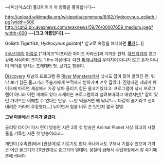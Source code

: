 --[피싱마스터] 플레이어가 이 항목을 좋아합니다--

http://upload.wikimedia.org/wikipedia/commons/8/82/Hydrocynus_goliath.jpg?width=600
http://cdn2.pix.avaxnews.com/avaxnews/59/76/00007659_medium.jpeg?width=600
~~'''[크고 아름답다]]'''.~~

{{{#!html
<object classid='clsid:d27cdb6e-ae6d-11cf-96b8-444553540000' codebase='http://download.macromedia.com/pub/shockwave/cabs/flash/swflash.cab#version=10,0,0,0' width='480' height='360' id='movie' align='middle'><param name='quality' value='high' /><param name='movie' value='http://flvr.pandora.tv/flv2pan/flvmovie.dll/userid=werk95&prgid=42821498&countryChk=ko&skin=1&autoPlay=false&share=on' /><param name='allowScriptAccess' value='always' /><param name='allowFullScreen' value='true' /><param name='wmode' value='transparent' /><embed src='http://flvr.pandora.tv/flv2pan/flvmovie.dll/userid=werk95&prgid=42821498&countryChk=ko&skin=1&autoPlay=false&share=on' type='application/x-shockwave-flash' wmode='transparent' allowScriptAccess='always' allowFullScreen='true' pluginspage='http://www.macromedia.com/go/getflashplayer' width='480' height='360' /></embed></object>}}}

Goliath Tigerfish, ''Hydrocynus goliath''[* 참고로 속명을 해석하면 '''[[물개]]'''(...)]

[[카라신]]과의 [[어류]]로 ["파이크"아프리칸 파이크 카라신]과 가까운 친척. [[아프리카]]의 콩고 강에 서식하며 크기도 1.8m 이상이다. 다만 [[피라냐]]처럼 무리지어 다니지 않고 혼자 다니며 먹이를 덮치는 프레데터 형. 보기도 힘들다.

[[Discovery]] 채널의 프로그램 중 [[River Monsters]]에서 낚시도 잡아 많이 알려진 편. 워낙 보기 힘든 물고기라 주술사에게 부적까지 받아가며 겨우 잡았다. 진행자인 제레미 웨이드에 따르면 세상에서 가장 낚아 올리기 힘든 물고기였다고. 프로그램이 낚시 프로그램이 아니라 이런 개체도 있다 소개하는 프로그램이라 살려보내려고 애썼지만[* 같이 있던 가이드는 이해할 수 없다는 반응. ~~안 먹을거면 왜 낚냐?~~ 다같이 즐기라고 신이 내려준 거라며 주장했다...] 낚이면서 힘을 너무 쓴 탓인지 결국 절명. 

'''그날 마을에선 잔치가 열렸다.'''

골리앗 타이거 피시 편이 방송된 시즌 2의 첫 방송은 Animal Planet 사상 최고의 시청률을 기록한 시즌 첫 방송이라고...

개인이 [수족관]에서 [관상어]로 기르기도 한다.국내에서도 구해서 기를수 있으며 가격은 어린 물고기가 20만원대로 중고가의 열대어. 성질이 급해서 수입과정에서 잘 죽기때문에 비싸다
